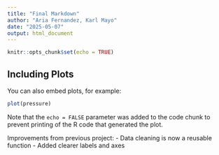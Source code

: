 ---
title: "Final Markdown"
author: "Aria Fernandez, Karl Mayo"
date: "2025-05-07"
output: html_document
---

```{r setup, include=FALSE}
knitr::opts_chunk$set(echo = TRUE)
```
## Including Plots

You can also embed plots, for example:

```{r pressure, echo=FALSE}
plot(pressure)
```

Note that the `echo = FALSE` parameter was added to the code chunk to prevent printing of the R code that generated the plot.


Improvements from previous project:
 - Data cleaning is now a reusable function
 - Added clearer labels and axes
